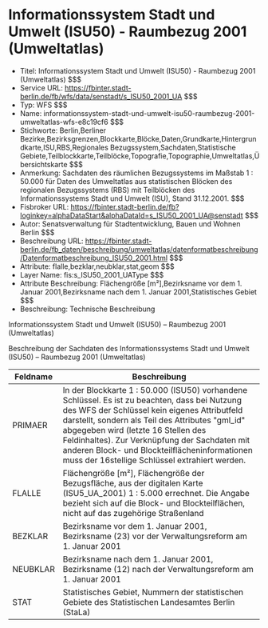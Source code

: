 # Informationssystem Stadt und Umwelt (ISU50) - Raumbezug 2001 (Umweltatlas)
- Titel: Informationssystem Stadt und Umwelt (ISU50) - Raumbezug 2001 (Umweltatlas) $$$
- Service URL: https://fbinter.stadt-berlin.de/fb/wfs/data/senstadt/s_ISU50_2001_UA $$$
- Typ: WFS $$$
- Name: informationssystem-stadt-und-umwelt-isu50-raumbezug-2001-umweltatlas-wfs-e8c19cf6 $$$
- Stichworte: Berlin,Berliner  Bezirke,Bezirksgrenzen,Blockkarte,Blöcke,Daten,Grundkarte,Hintergrundkarte,ISU,RBS,Regionales Bezugssystem,Sachdaten,Statistische Gebiete,Teilblockkarte,Teilblöcke,Topografie,Topographie,Umweltatlas,Übersichtskarte $$$
- Anmerkung: Sachdaten des räumlichen Bezugssystems im Maßstab 1 : 50.000 für Daten des Umweltatlas aus statistischen Blöcken des regionalen Bezugssystems (RBS) mit Teilblöcken des Informationssystems Stadt und Umwelt (ISU), Stand 31.12.2001. $$$
- Fisbroker URL: https://fbinter.stadt-berlin.de/fb?loginkey=alphaDataStart&alphaDataId=s_ISU50_2001_UA@senstadt $$$
- Autor: Senatsverwaltung für Stadtentwicklung, Bauen und Wohnen Berlin $$$
- Beschreibung URL: https://fbinter.stadt-berlin.de/fb_daten/beschreibung/umweltatlas/datenformatbeschreibung/Datenformatbeschreibung_ISU50_2001.html $$$
- Attribute: flalle,bezklar,neubklar,stat,geom $$$
- Layer Name: fis:s_ISU50_2001_UAType $$$
- Attribute Beschreibung: Flächengröße [m²],Bezirksname vor dem 1. Januar 2001,Bezirksname nach dem 1. Januar 2001,Statistisches Gebiet $$$
- Beschreibung: Technische Beschreibung 

Informationssystem Stadt und Umwelt (ISU50) – Raumbezug 2001 (Umweltatlas)

Beschreibung der Sachdaten des Informationssystems Stadt und Umwelt (ISU50) – Raumbezug 2001 (Umweltatlas)

| Feldname | Beschreibung                                                                                                                                                                                                                                                                                                                                                                                  |
| -------- | --------------------------------------------------------------------------------------------------------------------------------------------------------------------------------------------------------------------------------------------------------------------------------------------------------------------------------------------------------------------------------------------- |
| PRIMAER  | In der Blockkarte 1 : 50.000 (ISU50) vorhandene Schlüssel. Es ist zu beachten, dass bei Nutzung des WFS der Schlüssel kein eigenes Attributfeld darstellt, sondern als Teil des Attributes "gml\_id" abgegeben wird (letzte 16 Stellen des Feldinhaltes). Zur Verknüpfung der Sachdaten mit anderen Block- und Blockteilflächeninformationen muss der 16stellige Schlüssel extrahiert werden. |
| FLALLE   | Flächengröße \[m²\], Flächengröße der Bezugsfläche, aus der digitalen Karte (ISU5\_UA\_2001) 1 : 5.000 errechnet. Die Angabe bezieht sich auf die Block- und Blockteilflächen, nicht auf das zugehörige Straßenland                                                                                                                                                                           |
| BEZKLAR  | Bezirksname vor dem 1\. Januar 2001, Bezirksname (23) vor der Verwaltungsreform am 1\. Januar 2001                                                                                                                                                                                                                                                                                            |
| NEUBKLAR | Bezirksname nach dem 1\. Januar 2001, Bezirksname (12) nach der Verwaltungsreform am 1\. Januar 2001                                                                                                                                                                                                                                                                                          |
| STAT     | Statistisches Gebiet, Nummern der statistischen Gebiete des Statistischen Landesamtes Berlin (StaLa)                                                                                                                                                                                                                                                                                          | $$$
